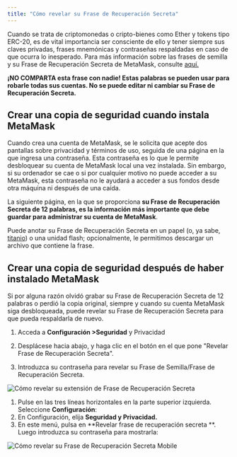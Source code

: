 ```yaml
---
title: "Cómo revelar su Frase de Recuperación Secreta"
---
```



Cuando se trata de criptomonedas o cripto-bienes como Ether y tokens tipo ERC-20, es de vital importancia ser consciente de ello y tener siempre sus claves privadas, frases mnemónicas y contraseñas respaldadas en caso de que ocurra lo inesperado. Para más información sobre las frases de semilla y su Frase de Recuperación Secreta de MetaMask, consulte [aquí.](/getting-started/user-guide-secret-recovery-phrase-password-and-private-keys)

**¡NO COMPARTA esta frase con nadie! Estas palabras se pueden usar para robarle todas sus cuentas. No se puede editar ni cambiar su Frase de Recuperación Secreta.**

## Crear una copia de seguridad cuando instala MetaMask

Cuando crea una cuenta de MetaMask, se le solicita que acepte dos pantallas sobre privacidad y términos de uso, seguida de una página en la que ingresa una contraseña. Esta contraseña es lo que le permite desbloquear su cuenta de MetaMask local una vez instalada. Sin embargo, si su ordenador se cae o si por cualquier motivo no puede acceder a su MetaMask, esta contraseña no le ayudará a acceder a sus fondos desde otra máquina ni después de una caída.

La siguiente página, en la que se proporciona **su Frase de Recuperación Secreta de 12 palabras, es la información más importante que debe guardar para administrar su cuenta de MetaMask**.

Puede anotar su Frase de Recuperación Secreta en un papel (o, ya sabe, [titanio](https://www.toughgadget.com/bitcoin-crypto-metal-recovery-seed-wallets/)) o una unidad flash; opcionalmente, le permitimos descargar un archivo que contiene la frase.

## Crear una copia de seguridad después de haber instalado MetaMask

Si por alguna razón olvidó grabar su Frase de Recuperación Secreta de 12 palabras o perdió la copia original, siempre y cuando su cuenta MetaMask siga desbloqueada, puede revelar su Frase de Recuperación Secreta para que pueda respaldarla de nuevo.

<Tabs>

<TabItem value="Extensión" label="Extensión">

1. Acceda a **Configuración >Seguridad** y Privacidad

2. Desplácese hacia abajo, y haga clic en el botón en el que pone "Revelar Frase de Recuperación Secreta".

3. Introduzca su contraseña para revelar su Frase de Semilla/Frase de Recuperación Secreta.

<div class="center-container">
  <div class="img-medium">
    <img
      src={
        require("../../../../../img/i18n/legacy/How_to_reveal_your_secret_recovery_phrase_extension.gif")
          .default
      }
      alt="Cómo revelar su extensión de Frase de Recuperación Secreta"
    />
  </div>
</div>

</TabItem>

<TabItem value="Móvil" label="Móvil">

1. Pulse en las tres líneas horizontales en la parte superior izquierda. Seleccione **Configuración**:
2. En Configuración, elija **Seguridad y Privacidad.**
3. En este menú, pulsa en **Revelar frase de recuperación secreta **. Luego introduzca su contraseña para mostrarla:

<div class="center-container">
  <div class="img-medium">
    <img
      src={
        require("../../../../../img/i18n/legacy/How_to_reveal_your_secret_recovery_phrase_Mobile.gif")
          .default
      }
      alt="Cómo revelar su Frase de Recuperación Secreta Mobile"
    />
  </div>
</div>

</TabItem>

</Tabs>
